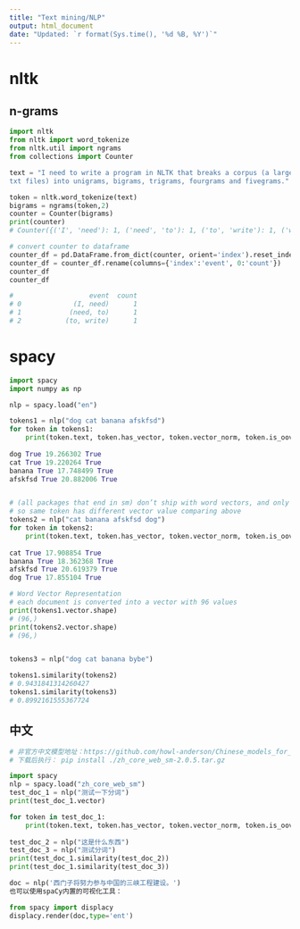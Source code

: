 ---
title: "Text mining/NLP"
output: html_document
date: "Updated: `r format(Sys.time(), '%d %B, %Y')`"
---

# nltk
## n-grams
```python
import nltk
from nltk import word_tokenize
from nltk.util import ngrams
from collections import Counter

text = "I need to write a program in NLTK that breaks a corpus (a large collection of \
txt files) into unigrams, bigrams, trigrams, fourgrams and fivegrams."

token = nltk.word_tokenize(text)
bigrams = ngrams(token,2)
counter = Counter(bigrams)
print(counter)
# Counter({('I', 'need'): 1, ('need', 'to'): 1, ('to', 'write'): 1, ('write', 'a'): 1, ('a', 'program'): 1, ('program', 'in'): 1, ('in', 'NLTK'): 1, ('NLTK', 'that'): 1, ('that', 'breaks'): 1, ('breaks', 'a'): 1, ('a', 'corpus'): 1, ('corpus', '('): 1, ('(', 'a'): 1, ('a', 'large'): 1, ('large', 'collection'): 1, ('collection', 'of'): 1, ('of', 'txt'): 1, ('txt', 'files'): 1, ('files', ')')....

# convert counter to dataframe
counter_df = pd.DataFrame.from_dict(counter, orient='index').reset_index()
counter_df = counter_df.rename(columns={'index':'event', 0:'count'})
counter_df
counter_df

#                   event  count
# 0             (I, need)      1
# 1            (need, to)      1
# 2           (to, write)      1
```

# spacy
```python
import spacy
import numpy as np

nlp = spacy.load("en")

tokens1 = nlp("dog cat banana afskfsd")
for token in tokens1:
    print(token.text, token.has_vector, token.vector_norm, token.is_oov)
    
dog True 19.266302 True
cat True 19.220264 True
banana True 17.748499 True
afskfsd True 20.882006 True


# (all packages that end in sm) don’t ship with word vectors, and only include context-sensitive tensors.
# so same token has different vector value comparing above
tokens2 = nlp("cat banana afskfsd dog")
for token in tokens2:
    print(token.text, token.has_vector, token.vector_norm, token.is_oov)
    
cat True 17.908854 True
banana True 18.362368 True
afskfsd True 20.619379 True
dog True 17.855104 True

# Word Vector Representation
# each document is converted into a vector with 96 values
print(tokens1.vector.shape)
# (96,)
print(tokens2.vector.shape)
# (96,)


tokens3 = nlp("dog cat banana bybe")

tokens1.similarity(tokens2)
# 0.9431841314260427
tokens1.similarity(tokens3)
# 0.8992161555367724
```

## 中文

```python
# 非官方中文模型地址：https://github.com/howl-anderson/Chinese_models_for_SpaCy
# 下载后执行： pip install ./zh_core_web_sm-2.0.5.tar.gz

import spacy
nlp = spacy.load("zh_core_web_sm")
test_doc_1 = nlp("测试一下分词")
print(test_doc_1.vector)

for token in test_doc_1:
    print(token.text, token.has_vector, token.vector_norm, token.is_oov)
    
test_doc_2 = nlp("这是什么东西")
test_doc_3 = nlp("测试分词")
print(test_doc_1.similarity(test_doc_2))
print(test_doc_1.similarity(test_doc_3))

doc = nlp('西门子将努力参与中国的三峡工程建设。')
也可以使用spaCy内置的可视化工具：

from spacy import displacy
displacy.render(doc,type='ent')
```
